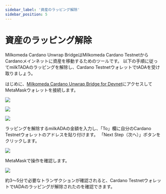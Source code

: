 ```yaml
---
sidebar_label: '資産のラッピング解除'
sidebar_position: 5
---
```


# 資産のラッピング解除

Milkomeda Cardano Unwrap BridgeはMilkomeda Cardano TestnetからCardanoメインネットに資産を移動するためのツールです。 以下の手順に従ってmilkTADAのラッピングを解除し、Cardano TestnetウォレットでtADAを受け取りましょう。

はじめに、[Milkomeda Cardano Unwrap Bridge for Devnet](https://devnet-cardano-bridge.milkomeda.com/bridge)にアクセスしてMetaMaskウォレットを接続します。

![](/img/bridge-connect-metamask.png)

![](/img/bridge-connect-metamask-tada-confirm-1.png)

![](/img/bridge-connect-metamask-tada-confirm-2.png)

ラッピングを解除するmilkADAの金額を入力し、「To」欄に自分のCardano Testnetウォレットのアドレスを貼り付けます。 「Next Step（次へ）」ボタンをクリックします。

![](/img/bridge-enter-tada-amount.png)

MetaMaskで操作を確認します。

![](/img/bridge-unwrap-tada-confirm.png)

約3～5分で必要なトランザクションが確認されると、Cardano TestnetウォレットでtADAのラッピングが解除されたのを確認できます。